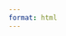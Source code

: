 ```yaml
---
format: html
---
```


::: {.hidden}
$$
\newcommand{\Z}{\mathbb Z}
\newcommand{\Q}{\mathbb Q}
\newcommand{\R}{\mathbb R}
\newcommand{\C}{\mathbb C}
\newcommand{\F}{\mathbb F}
\newcommand{\K}{\mathbb K}
\newcommand{\L}{\mathbb L}
\newcommand{\N}{\mathbb N}
\newcommand{\sym}[1]{\operatorname{Sym}(#1)}
\newcommand{\GLV}[1]{\operatorname{GL}(#1)}
\newcommand{\SLV}[1]{\operatorname{SL}(#1)}
\newcommand{\GL}[2]{\operatorname{GL}(#1,#2)}
\newcommand{\SL}[2]{\operatorname{SL}(#1,#2)}
\newcommand{\lxor}{\dot\lor}
\newcommand{\cond}{\Rightarrow}
\newcommand{\bicond}{\Leftrightarrow}
\newcommand{\mdc}[2]{\operatorname{mdc}(#1,#2)}
\newcommand{\grau}[1]{\operatorname{grau}(#1)}
\newcommand{\real}[1]{\mathfrak R(#1)}
\newcommand{\imag}[1]{\mathfrak I(#1)}
\newcommand{\argz}[1]{\mbox{arg}(#1)}
\DeclareMathOperator{\sen}{sen}
\newcommand{\cis}[1]{\cos #1+i\sen #1}
\newcommand{\E}{\mathbb E}
\newcommand{\aut}[1]{\textrm{Aut}(#1)}
\newcommand{\fix}[1]{\textrm{Fix}(#1)}
\newcommand{\gal}[2]{\textrm{Gal}(#1:#2)}
\newcommand{\overbar}[1]{\mkern 1.5mu\overline{\mkern-1.5mu#1\mkern-1.5mu}\mkern 1.5mu}
\newcommand{\ul}[1]{\underline{#1}}
\newcommand{\tn}[1]{\textnormal{#1}}
$$
:::